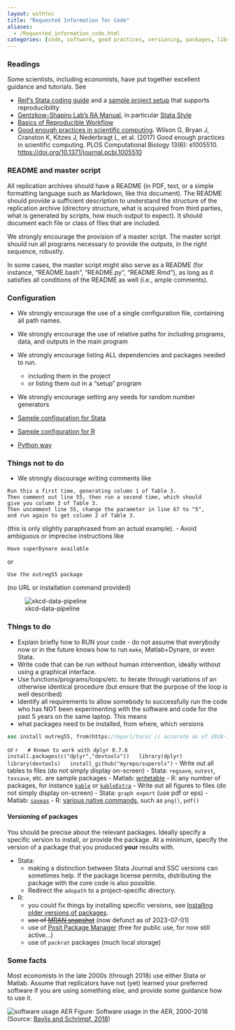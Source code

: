 ```yaml
---
layout: withtoc
title: "Requested Information for Code"
aliases:
  - /Requested_information_code.html
categories: [code, software, good practices, versioning, packages, libraries]
---
```


### Readings
Some scientists, including economists, have put together excellent guidance and tutorials. See

- [Reif's Stata coding guide](https://reifjulian.github.io/guide/) and a [sample project setup](https://github.com/reifjulian/my-project) that supports reproducibility 
- [Gentzkow-Shapiro Lab's RA Manual](https://github.com/gslab-econ/ra-manual/wiki/Getting-Started), in particular [Stata Style](https://github.com/gslab-econ/ra-manual/wiki/Stata)
- [Basics of Reproducible Workflow](https://www.practicereproducibleresearch.org/core-chapters/3-basic.html)
- [Good enough practices in scientific computing](https://doi.org/10.1371/journal.pcbi.1005510 "Good enough practices in scientific computing."). Wilson G, Bryan J, Cranston K, Kitzes J, Nederbragt L, et al. (2017) Good enough practices in scientific computing. PLOS Computational Biology 13(6): e1005510. [https://doi.org/10.1371/journal.pcbi.1005510](https://doi.org/10.1371/journal.pcbi.1005510)

### README and master script

All replication archives should have a README (in PDF, text, or a simple formatting language such as Markdown, like this document). The README should provide a sufficient description to understand the structure of the replication archive (directory structure, what is acquired from third parties, what is generated by scripts, how much output to expect). It should document each file or class of files that are included.

We strongly encourage the provision of a master script. The master script should run all programs necessary to provide the outputs, in the right sequence, robustly.

In some cases, the master script might also serve as a README (for instance, "README.bash", "README.py", "README.Rmd"), as long as it satisfies all conditions of the README as well (i.e., ample comments).

### Configuration

- We strongly encourage the use of a single configuration file, containing all path names. 
- We strongly encourage the use of relative paths for including programs, data, and outputs in the main program
- We strongly encourage listing ALL dependencies and packages needed to run. 
  - including them in the project
  - or listing them out in a "setup" program
- We strongly encourage setting any seeds for random number generators

- [Sample configuration for Stata](../Samples/sample-stata-configuration.md)
- [Sample configuration for R](../Samples/sample-R-configuration.md)
- [Python way](../Samples/sample-python-configuration.md)



### Things not to do

-  We strongly discourage writing comments like
```
Run this a first time, generating column 1 of Table 3.
Then comment out line 55, then run a second time, which should
give you column 3 of Table 3.
Then uncomment line 55, change the parameter in line 67 to "5",
and run again to get column 2 of Table 3.
```
(this is only slightly paraphrased from an actual example).
-  Avoid ambiguous or imprecise instructions  like
```
Have superDynare available
```
or
```
Use the outreg55 package
```
(no URL or installation command provided)

![xkcd-data-pipeline](https://imgs.xkcd.com/comics/data_pipeline.png)


### Things to do
- Explain briefly how to RUN your code - do not assume that everybody now or in the future knows how to run `make`, Matlab+Dynare, or even Stata.
-  Write code that can be run without human intervention, ideally without using a graphical interface.
-  Use functions/programs/loops/etc. to iterate through variations of an otherwise identical procedure (but ensure that the purpose of the loop is well described)
-  Identify all requirements to allow somebody to successfully run the code who has NOT been experimenting with the software and code for the past 5 years on the same laptop. This means
  -  what packages need to be installed, from where, which versions
  ```stata
  ssc install outreg55, from(https://myurl/to/o) // accurate as of 2018-10-03
  ```
  or
  ```r
  # Known to work with dplyr 0.7.6
  install.packages(c("dplyr","devtools"))
  library(dplyr)
  library(devtools)
  install_github("myrepo/superols")
  ```
- Write out all tables to files (do not simply display on-screen)
  - Stata: `regsave`, `outest`, `texsave`, etc. are sample packages 
  - Matlab: [writetable](https://www.mathworks.com/help/matlab/ref/writetable.html) 
  - R: any number of packages, for instance [`kable`](https://www.rdocumentation.org/packages/knitr/versions/1.28/topics/kable) or [`kableExtra`](https://cran.r-project.org/web/packages/kableExtra/vignettes/awesome_table_in_html.html)
- Write out all figures to files (do not simply display on-screen)
  - Stata: `graph export` (use pdf or eps)
  - Matlab: [`saveas`](https://www.mathworks.com/help/matlab/ref/saveas.html)
  - R: [various native commands](https://www.dummies.com/programming/r/how-to-save-graphics-to-an-image-file-in-r/), such as `png()`, `pdf()`

#### Versioning of packages

You should be precise about the relevant packages. Ideally specify a specific version to install, or provide the package. At a minimum, specify the version of a package that you produced **your** results with.

- Stata: 
  -  making a distinction between Stata Journal and SSC versions can sometimes help. If the package license permits, distributing the package with the core code is also possible.
  - Redirect the `adopath` to a project-specific directory.
- R:
  - you could fix things by installing specific versions, see [Installing older versions of packages](https://support.rstudio.com/hc/en-us/articles/219949047-Installing-older-versions-of-packages).
  - <strike>use of [MRAN snapshot](https://mran.microsoft.com/documents/rro/reproducibility)</strike> (now defunct as of 2023-07-01)
  - use of [Posit Package Manager](https://packagemanager.posit.co/) (free for public use, for now still active...)
  - use of `packrat` packages (much local storage)


### Some facts
Most economists in the late 2000s (through 2018) use either Stata or Matlab. Assume that replicators have not (yet) learned your preferred software if you are using something else, and provide some guidance how to use it.

![software usage AER](https://raw.githubusercontent.com/pbaylis/econ-program-usage-data/master/aer_programs_by_year.png)
Figure: Software usage in the AER, 2000-2018 (Source: [Baylis and Schrimpf, 2018](http://doi.org/10.5281/zenodo.1453556))


